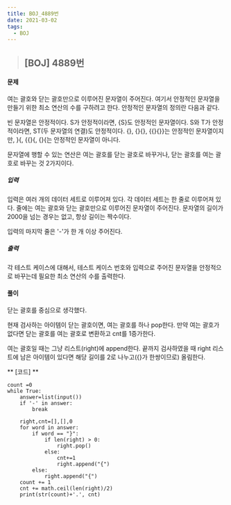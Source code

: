 ```yaml
---
title: BOJ_4889번
date: 2021-03-02
tags:
  - BOJ
---
```


> ## [BOJ] 4889번 

#### 문제
여는 괄호와 닫는 괄호만으로 이루어진 문자열이 주어진다. 여기서 안정적인 문자열을 만들기 위한 최소 연산의 수를 구하려고 한다. 안정적인 문자열의 정의란 다음과 같다.

빈 문자열은 안정적이다.
S가 안정적이라면, {S}도 안정적인 문자열이다.
S와 T가 안정적이라면, ST(두 문자열의 연결)도 안정적이다.
{}, {}{}, {{}{}}는 안정적인 문자열이지만, }{, {{}{, {}{는 안정적인 문자열이 아니다.

문자열에 행할 수 있는 연산은 여는 괄호를 닫는 괄호로 바꾸거나, 닫는 괄호를 여는 괄호로 바꾸는 것 2가지이다.

##### 입력
입력은 여러 개의 데이터 세트로 이루어져 있다. 각 데이터 세트는 한 줄로 이루어져 있다. 줄에는 여는 괄호와 닫는 괄호만으로 이루어진 문자열이 주어진다. 문자열의 길이가 2000을 넘는 경우는 없고, 항상 길이는 짝수이다.

입력의 마지막 줄은 '-'가 한 개 이상 주어진다.
##### 출력
각 테스트 케이스에 대해서, 테스트 케이스 번호와 입력으로 주어진 문자열을 안정적으로 바꾸는데 필요한 최소 연산의 수를 출력한다.

#### **풀이**

닫는 괄호를 중심으로 생각했다.

현재 검사하는 아이템이 닫는 괄호이면, 여는 괄호를 하나 pop한다. 만약 여는 괄호가 없다면 닫는 괄호를 여는 괄호로 변환하고 cnt를 1증가한다.

여는 괄호일 때는 그냥 리스트(right)에 append한다.
끝까지 검사하였을 때 right 리스트에 남은 아이템이 있다면 해당 길이를 2로 나누고({}가 한쌍이므로) 올림한다. 

** [코드] **

    count =0
    while True:
        answer=list(input())
        if '-' in answer:
            break

        right,cnt=[],[],0
        for word in answer:
            if word == "}":
                if len(right) > 0:
                    right.pop()
                else:
                    cnt+=1
                    right.append("{")
            else:
                right.append("{")
        count += 1
        cnt += math.ceil(len(right)/2)
        print(str(count)+'.', cnt)